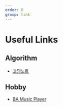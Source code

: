 ```yaml
---
order: 0
group: link
---
```


# Useful Links

## Algorithm

- [코딩노트](https://www.readiz.com/CodingNote/)

## Hobby

- [BA Music Player](https://www.readiz.com/BA-music-player/)

<Comment />